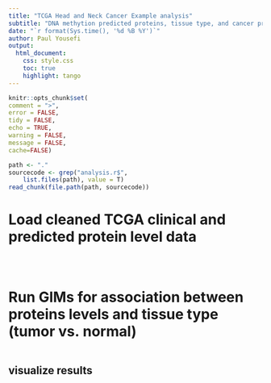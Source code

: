 ```yaml
---
title: "TCGA Head and Neck Cancer Example analysis"
subtitle: "DNA methytion predicted proteins, tissue type, and cancer progression"
date: "`r format(Sys.time(), '%d %B %Y')`"
author: Paul Yousefi
output:
  html_document:
    css: style.css
    toc: true
    highlight: tango
---
```


```r
knitr::opts_chunk$set(
comment = ">",
error = FALSE,
tidy = FALSE,
echo = TRUE, 
warning = FALSE, 
message = FALSE,
cache=FALSE)
```

```r
path <- "."
sourcecode <- grep("analysis.r$", 
	list.files(path), value = T)
read_chunk(file.path(path, sourcecode))
```

# Load cleaned TCGA clinical and predicted protein level data

```r
```

```r
```

```r
```

# Run GlMs for association between proteins levels and tissue type (tumor vs. normal)

```r
```

## visualize results

```r
```

```r
```
